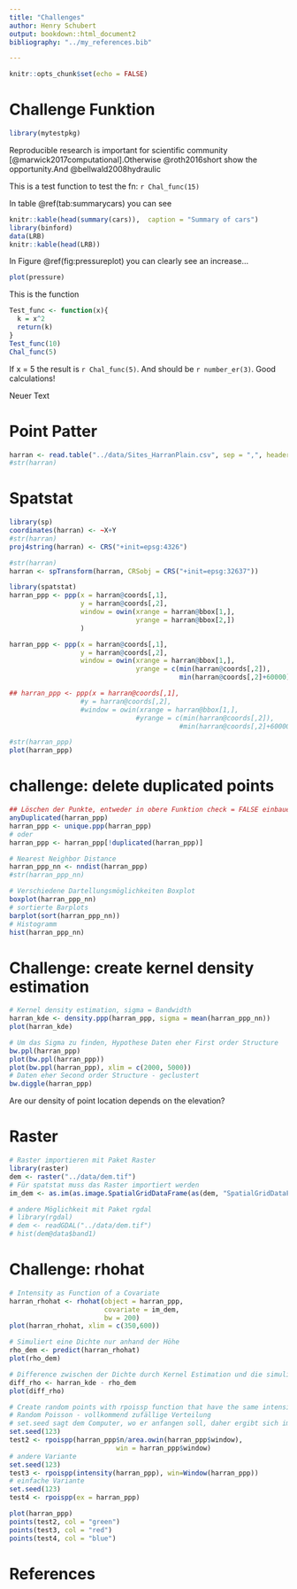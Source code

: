 ```yaml
---
title: "Challenges"
author: Henry Schubert
output: bookdown::html_document2
bibliography: "../my_references.bib"

---
```


```r
knitr::opts_chunk$set(echo = FALSE)
```

# Challenge Funktion



```r
library(mytestpkg)
```


Reproducible research is important for scientific community [@marwick2017computational].Otherwise @roth2016short show the opportunity.And @bellwald2008hydraulic 


This is a test function to test the fn:  `r Chal_func(15)`

In table \@ref(tab:summarycars) you can see
```r
knitr::kable(head(summary(cars)),  caption = "Summary of cars")
library(binford)
data(LRB)
knitr::kable(head(LRB))
```

In Figure \@ref(fig:pressureplot) you can clearly see an increase...
```r
plot(pressure)
```

This is the function 
```r
Test_func <- function(x){
  k = x^2
  return(k)
}
Test_func(10)
Chal_func(5)
```

If x = 5 the result is `r Chal_func(5)`. And  should be `r number_er(3)`. Good calculations!

Neuer Text

# Point Patter
```r
harran <- read.table("../data/Sites_HarranPlain.csv", sep = ",", header=TRUE)
#str(harran)

```

# Spatstat
```r
library(sp)
coordinates(harran) <- ~X+Y
#str(harran)
proj4string(harran) <- CRS("+init=epsg:4326")

#str(harran)
harran <- spTransform(harran, CRSobj = CRS("+init=epsg:32637"))

library(spatstat)
harran_ppp <- ppp(x = harran@coords[,1],
                  y = harran@coords[,2], 
                  window = owin(xrange = harran@bbox[1,],
                                yrange = harran@bbox[2,])
                  )

harran_ppp <- ppp(x = harran@coords[,1],
                  y = harran@coords[,2], 
                  window = owin(xrange = harran@bbox[1,],
                                yrange = c(min(harran@coords[,2]),
                                           min(harran@coords[,2]+60000))))

## harran_ppp <- ppp(x = harran@coords[,1],
                  #y = harran@coords[,2], 
                  #window = owin(xrange = harran@bbox[1,],
                                #yrange = c(min(harran@coords[,2]),
                                           #min(harran@coords[,2]+60000))), check = FALSE)

#str(harran_ppp)
plot(harran_ppp)
```

# challenge: delete duplicated points
```r
## Löschen der Punkte, entweder in obere Funktion check = FALSE einbauen, oder die unteren beiden Funktion
anyDuplicated(harran_ppp)
harran_ppp <- unique.ppp(harran_ppp)
# oder
harran_ppp <- harran_ppp[!duplicated(harran_ppp)]

# Nearest Neighbor Distance
harran_ppp_nn <- nndist(harran_ppp)
#str(harran_ppp_nn)

# Verschiedene Dartellungsmöglichkeiten Boxplot 
boxplot(harran_ppp_nn)
# sortierte Barplots
barplot(sort(harran_ppp_nn))
# Histogramm
hist(harran_ppp_nn)
```

# Challenge: create kernel density estimation

```r
# Kernel density estimation, sigma = Bandwidth
harran_kde <- density.ppp(harran_ppp, sigma = mean(harran_ppp_nn))
plot(harran_kde)

# Um das Sigma zu finden, Hypothese Daten eher First order Structure
bw.ppl(harran_ppp)
plot(bw.ppl(harran_ppp))
plot(bw.ppl(harran_ppp), xlim = c(2000, 5000))
# Daten eher Second order Structure - geclustert
bw.diggle(harran_ppp)
```

Are our density of point location depends on the elevation?

# Raster
```r
# Raster importieren mit Paket Raster 
library(raster)
dem <- raster("../data/dem.tif")
# Für spatstat muss das Raster importiert werden
im_dem <- as.im(as.image.SpatialGridDataFrame(as(dem, "SpatialGridDataFrame")))

# andere Möglichkeit mit Paket rgdal
# library(rgdal)
# dem <- readGDAL("../data/dem.tif")
# hist(dem@data$band1)

```

# Challenge: rhohat
```r
# Intensity as Function of a Covariate 
harran_rhohat <- rhohat(object = harran_ppp,
                        covariate = im_dem,
                        bw = 200)
plot(harran_rhohat, xlim = c(350,600))

# Simuliert eine Dichte nur anhand der Höhe
rho_dem <- predict(harran_rhohat)
plot(rho_dem)

# Difference zwischen der Dichte durch Kernel Estimation und die simulierte Dichte
diff_rho <- harran_kde - rho_dem
plot(diff_rho)

# Create random points with rpoissp function that have the same intensity like our point pattern
# Random Poisson - vollkommend zufällige Verteilung
# set.seed sagt dem Computer, wo er anfangen soll, daher ergibt sich immer das gleiche zufällige Ergebnis
set.seed(123)
test2 <- rpoispp(harran_ppp$n/area.owin(harran_ppp$window), 
                           win = harran_ppp$window)
# andere Variante
set.seed(123)
test3 <- rpoispp(intensity(harran_ppp), win=Window(harran_ppp))
# einfache Variante
set.seed(123)
test4 <- rpoispp(ex = harran_ppp)

plot(harran_ppp)
points(test2, col = "green")
points(test3, col = "red")
points(test4, col = "blue")

```


# References

<!--         
1. Within you ms, add a simple table and plot
2. Add captions and cross refs to those
3. Add a bib file & two citations to your ms
4. Add a second simple function to your R
5. Add a simple test for this send fn
6. Have you pkg pass the test

neue Funtionen immer in einer R-Datei speichern und 


-->

